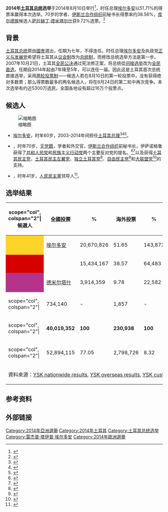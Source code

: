 {{Infobox election
| election_name     = 2014年土耳其总统选举
| country           = Turkey
| type              = presidential
| ongoing           = no
| previous_election = 2007年土耳其总统选举
| previous_year     = 2007
| election_date     = {{Start date|2014|08|10}}
| next_election     = 2018年土耳其大选
| next_year         = 2018
<!-- Recep Tayyip Erdoğan -->
| image1            = [[File:Tayyip_Erdoğan.JPG|160x150px]]
| colour1           = FDC400
| candidate1        = [[雷杰普·塔伊普·埃尔多安|雷杰普·塔伊普·埃尔多安]]
| party1            = [[正义与发展党_(土耳其)|正义与发展党]]
| popular_vote1     ='''20,670,826''' 
| percentage1       = 
'''51.6%'''
| image2            = [[File:Ekmeleddin_İhsanoğlu_(1)_(cropped).jpg|160x150px]]
| candidate2        = {{link-en|埃克梅莱丁·伊赫萨诺卢|Ekmeleddin İhsanoğlu}}
| party2            = 独立人士
| colour2           = d70000
| popular_vote2     =15,434,167 
| percentage2       = 
38.6%
| image3            = [[File:Selahattin_Demirtaş_(cropped).jpg|160x150px]]
| colour3           = B000B8
| candidate3        = [[萨拉赫丁·德米塔尔什|萨拉赫丁·德米塔尔什]]
| party3            = [[人民民主党_(土耳其)|人民民主黨]]
| popular_vote3     =3,914,359 
| percentage3       = 
9.8%
| map_image         = 2014 Turkish Presidential Election.png
| map_size          = 
| map_caption       = 
<!-- bottom -->
| title             = 总统
| before_election   = [[阿卜杜拉·居尔|阿卜杜拉·居尔]]
| before_party      = [[正义与发展党_(土耳其)|正义与发展党]]
| after_election    = [[雷杰普·塔伊普·埃尔多安|雷杰普·塔伊普·埃尔多安]]
| after_party       = 正义与发展党
}}

'''2014年[[土耳其总统|土耳其总统]]选举'''于2014年8月10日举行<ref>{{cite web |url=http://www.reuters.com/article/2014/03/07/us-turkey-election-idUSBREA2610R20140307 |title=Turkey sets Aug 10 for presidential election: source |accessdate=2014-03-21 |publisher= |archive-date=2014-03-22 |archive-url=https://web.archive.org/web/20140322004703/http://www.reuters.com/article/2014/03/07/us-turkey-election-idUSBREA2610R20140307 |dead-url=no }}</ref>，时任总理[[雷杰普·塔伊普·埃尔多安|埃尔多安]]以51.71%的得票率赢得本次选举。70岁的学者、[[伊斯兰合作组织|伊斯兰合作组织]]前秘书长{{link-en|埃克梅莱丁·伊赫萨诺卢|Ekmeleddin İhsanoğlu}}得票率约38.56%，[[库尔德族|库尔德族]]候选人[[萨拉赫丁·德米塔尔什|萨拉赫丁·德米塔尔什]]获9.72%选票。<ref>{{cite web |url=http://j.news.163.com/docs/1/2014081108/A3BT1KTE00254TI5.html |language= |title=埃尔多安料将从土耳其大选胜出 或成“强人总统” |publisher=中国新闻网 |date=2014-08-11 |accessdate= |deadurl=yes |archiveurl=https://web.archive.org/web/20140812210241/http://j.news.163.com/docs/1/2014081108/A3BT1KTE00254TI5.html |archivedate=2014-08-12 }}</ref>

== 背景 ==
[[土耳其总统|土耳其总统]]原由[[土耳其大国民议会|國會]]選出，任期为七年，不得连任。时任总理[[雷杰普·塔伊普·埃尔多安|埃尔多安]]及执政党[[正义与发展党_(土耳其)|正义与发展党]]希望将土耳其从[[议会制|议会制]]改为[[总统制|总统制]]，而修改总统选举方法是第一步。2007年10月21日，土耳其[[全民公决|全民公决]]通过宪法修正案，将总统從[[间接选举|间接选举]]改为[[全民直选|全民直选]]，任期自2014年起由7年降至5年，可以连任一届。因此这是土耳其首次总统直接选举，采用[[两轮投票制|两轮投票制]]——候选人若在8月10日的第一轮投票中，没有获得绝对多数票；那么得票数最多的两名候选人，将在8月24日的第二轮中再次竞争。本次选举有约近5300万选民，全国各地设有超过16万个投票点。

== 候选人 ==
[[File:Washington'da_cumhurbaşkanlığı_seçimi,_2014_(4).jpg|缩略图]]
* [[雷杰普·塔伊普·埃尔多安|埃尔多安]]，时年60岁，2003-2014年间担任[[土耳其总理|土耳其总理]]<ref>{{cite news|url=http://www.todayszaman.com/news-350260-pm-as-candidate-for-president-may-receive-half-of-overseas-vote.html|title=PM as candidate for president may receive half of overseas vote|work=Today's Zaman|date=14 June 2014|accessdate=21 June 2014|deadurl=yes|archiveurl=https://web.archive.org/web/20140620135825/http://www.todayszaman.com/news-350260-pm-as-candidate-for-president-may-receive-half-of-overseas-vote.html|archivedate=2014年6月20日}}</ref><ref>{{cite news|url=http://www.aa.com.tr/en/news/322653--turkeys-deputy-pm-backs-erdogan-for-president|title=Turkey's Deputy PM backs Erdogan for president|work=Anadolu Agency|date=4 May 2014|accessdate=21 June 2014|archive-date=2014-08-18|archive-url=https://web.archive.org/web/20140818124905/http://www.aa.com.tr/en/news/322653--turkeys-deputy-pm-backs-erdogan-for-president|dead-url=no}}</ref><ref>{{cite news |last=Çevik |first=İlnur |date=2014-05-10 |title=Can the opposition have any change against Erdogan? |url=http://www.dailysabah.com/columns/ilnur-cevik/2014/05/10/does-the-opposition-have-any-chance-against-erdogan |newspaper=Daily Sabah |location=Balmumcu, Istanbul |publisher=Sabah |accessdate=2014-06-21 |archive-date=2014-06-15 |archive-url=https://web.archive.org/web/20140615002042/http://www.dailysabah.com/columns/ilnur-cevik/2014/05/10/does-the-opposition-have-any-chance-against-erdogan |dead-url=no }}</ref>。
* {{link-en|埃克梅莱丁·伊赫萨诺卢|Ekmeleddin İhsanoğlu|伊赫萨诺卢}}，时年70岁，[[无党籍|无党籍]]，学者和外交官，[[伊斯兰合作组织|伊斯兰合作组织]]前秘书长，伊萨诺格鲁获得了[[共和人民黨_(土耳其)|共和人民党]]和[[民族主义行动党|民族主义行动党]]两个主要反对党的提名。<ref>{{cite news|url=http://www.ft.com/intl/cms/s/0/4a9a34d2-f570-11e3-be21-00144feabdc0.html#axzz35H7qgjn9|title=Turkey’s opposition choose joint presidential candidate|work=[[Financial_Times|Financial Times]]|date=16 June 2014|accessdate=21 June 2014|archive-date=2019-09-12|archive-url=https://web.archive.org/web/20190912023944/https://www.ft.com/content/4a9a34d2-f570-11e3-be21-00144feabdc0#axzz35H7qgjn9|dead-url=no}}</ref><ref>{{cite news|url=http://www.hurriyetdailynews.com/turkeys-main-opposition-parties-to-nominate-ex-head-of-islamic-body-ihsanoglu-for-presidency.aspx?pageID=238&nID=67850&NewsCatID=338|title=Turkey’s main opposition parties to nominate ex-head of Islamic body İhsanoğlu for presidency|work=Hürriyet Daily News|date=16 June 2014|accessdate=21 June 2014|archive-date=2014-08-18|archive-url=https://web.archive.org/web/20140818225238/http://www.hurriyetdailynews.com/turkeys-main-opposition-parties-to-nominate-ex-head-of-islamic-body-ihsanoglu-for-presidency.aspx?pageID=238&nID=67850&NewsCatID=338|dead-url=no}}</ref>以及获得[[土耳其民主党|土耳其民主党]]、[[土耳其民主左翼党|土耳其民主左翼党]]、[[独立土耳其党|独立土耳其党]]<ref>{{cite news|url=http://www.ntvmsnbc.com/id/25524244|script-title=tr:5 partiden ‘çatı aday’a destek|work=NTV|date=2 July 2014|accessdate=2 July 2014|archive-date=2014-08-10|archive-url=https://web.archive.org/web/20140810055717/http://www.ntvmsnbc.com/id/25524244/|dead-url=no}}</ref>、[[自由民主党_(土耳其)|自由民主党]]<ref>{{cite news|url=http://188.95.146.137/news/LDP-Ihsanoglu-na-destek-karari-aldi_1407-CHMTQ5MTQwNy8xMDA1|title=LDP, İhsanoğlu'na destek kararı aldı|work=Cihan News Agency|date=1 July 2014|accessdate=7 July 2014|deadurl=yes|archiveurl=https://archive.is/20140709163428/http://188.95.146.137/news/LDP-Ihsanoglu-na-destek-karari-aldi_1407-CHMTQ5MTQwNy8xMDA1|archivedate=2014年7月9日}}</ref>和[[大联盟党|大联盟党]]<ref>{{cite news|url=http://www.aa.com.tr/tr/haberler/359575--bbp-ihsanoglunu-destekleme-karari-aldi|title=BBP İhsanoğlu'nu destekleme kararı aldı|work=Anadolu News Agency|date=16 July 2014|accessdate=16 July 2014|archive-date=2014-08-18|archive-url=https://web.archive.org/web/20140818125003/http://www.aa.com.tr/tr/haberler/359575--bbp-ihsanoglunu-destekleme-karari-aldi|dead-url=no}}</ref>的支持。
* {{link-en|萨拉丁·德米尔塔什|Selahattin Demirtaş|德米尔塔什}}，时年41岁，[[人民民主党_(土耳其)|人民民主黨]]领导人<ref>{{cite news|url=http://www.cnnturk.com/haber/turkiye/selahattin-demirtas-hdpnin-cumhurbaskani-adayi-mi|title=Selahattin Demirtaş HDP'nin cumhurbaşkanı adayı mı?|work=CNN Turk|date=18 June 2014|accessdate=21 June 2014|archive-date=2014-08-12|archive-url=https://web.archive.org/web/20140812231729/http://www.cnnturk.com/haber/turkiye/selahattin-demirtas-hdpnin-cumhurbaskani-adayi-mi|dead-url=no}}</ref>。

== 选举结果 ==
{| class=wikitable style=text-align:right
|-
!scope="col", colspan="2"|候選人
!全國投票
!%
!海外投票
!%
!關口投票
!%
!總票數
!%
|-
|style="background:#ffd42a; width:4px; text-align:center;"| || align=left|[[雷杰普·塔伊普·埃尔多安|埃尔多安]] ||20,670,826||51.65||143,873||62.30||185,444||62.73||21,000,143||51.79
|-
|style="background:#d70000; width:4px; text-align:center;"| || align=left|{{link-en|埃克梅莱丁·伊赫萨诺卢|Ekmeleddin İhsanoğlu|伊赫萨诺卢}} ||15,434,167||38.57||64,483||27.92||89,070||30.13||15,587,720||38.44
|-
|style="background:#B53389; width:4px; text-align:center;"| || align=left|[[萨拉赫丁·德米塔尔什|德米尔塔什]] ||3,914,359||9.78||22,582||9.78||21,107||7.14||3,958,048||9.76
|-
|scope="col", colspan="2"|{{align|left|无效票/空白票}}||734,140||-||1,857||-||1,719||-||737,716||–
|-
|scope="col", colspan="2"|{{align|left|'''共计'''}}||'''40,019,352'''||'''100'''||'''230,938'''||'''100'''||'''297,340'''||'''100'''||'''41,283,627'''||'''100'''
|-
|scope="col", colspan="2"|{{align|left|注册选民/投票率}} ||52,894,115||77.05||2,798,726||8.32||-||-||55,692,841||74.13
|-
|align=left colspan=10|資料來源：[http://www.ysk.gov.tr/ysk/content/conn/YSKUCM/path/Contribution%20Folders/HaberDosya/2014CB-Kesin-416_a_Yurtici.pdf YSK nationwide results]{{Wayback|url=http://www.ysk.gov.tr/ysk/content/conn/YSKUCM/path/Contribution%20Folders/HaberDosya/2014CB-Kesin-416_a_Yurtici.pdf |date=20141222080406 }}, [http://www.ysk.gov.tr/ysk/content/conn/YSKUCM/path/Contribution%20Folders/HaberDosya/2014CB-Kesin-416_b_Yurtdisi.pdf YSK overseas results]{{Wayback|url=http://www.ysk.gov.tr/ysk/content/conn/YSKUCM/path/Contribution%20Folders/HaberDosya/2014CB-Kesin-416_b_Yurtdisi.pdf |date=20150218113544 }}, [http://www.ysk.gov.tr/ysk/content/conn/YSKUCM/path/Contribution%20Folders/HaberDosya/2014CB-Kesin-416_c_Gumruk.pdf YSK customs results]{{Wayback|url=http://www.ysk.gov.tr/ysk/content/conn/YSKUCM/path/Contribution%20Folders/HaberDosya/2014CB-Kesin-416_c_Gumruk.pdf |date=20150218182740 }}, [http://www.ysk.gov.tr/ysk/content/conn/YSKUCM/path/Contribution%20Folders/HaberDosya/2014CB-Kesin-416_d_Genel.pdf YSK overall results]{{Wayback|url=http://www.ysk.gov.tr/ysk/content/conn/YSKUCM/path/Contribution%20Folders/HaberDosya/2014CB-Kesin-416_d_Genel.pdf |date=20150209030346 }}
|}

== 参考资料 ==
{{Portal|政治}}
{{reflist}}

== 外部链接 ==
{{Commonscat|Turkey presidential election, 2014}}

{{土耳其選舉}}
[[Category:2014年亞洲選舉|Category:2014年亞洲選舉]]
[[Category:2014年土耳其|Category:2014年土耳其]]
[[Category:土耳其总统选举|Category:土耳其总统选举]]
[[Category:雷杰普·塔伊普·埃尔多安|Category:雷杰普·塔伊普·埃尔多安]]
[[Category:2014年歐洲選舉|Category:2014年歐洲選舉]]